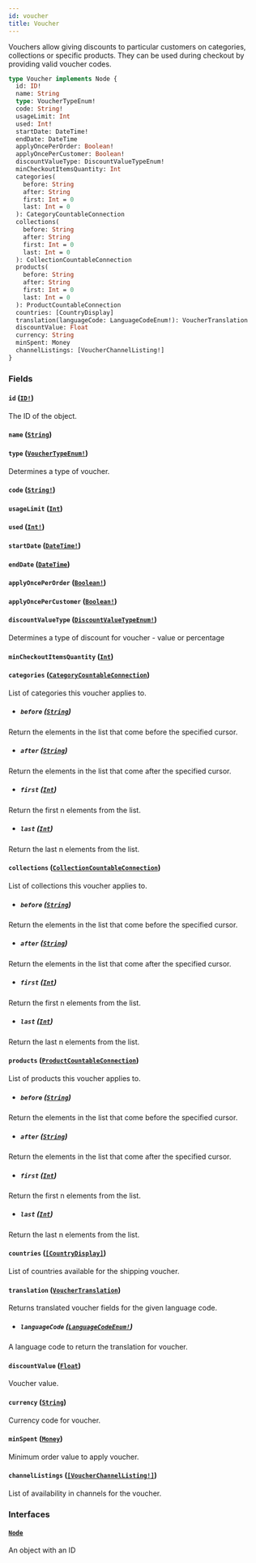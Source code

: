 ```yaml
---
id: voucher
title: Voucher
---
```


Vouchers allow giving discounts to particular customers on categories, collections or specific products. They can be used during checkout by providing valid voucher codes.

```graphql
type Voucher implements Node {
  id: ID!
  name: String
  type: VoucherTypeEnum!
  code: String!
  usageLimit: Int
  used: Int!
  startDate: DateTime!
  endDate: DateTime
  applyOncePerOrder: Boolean!
  applyOncePerCustomer: Boolean!
  discountValueType: DiscountValueTypeEnum!
  minCheckoutItemsQuantity: Int
  categories(
    before: String
    after: String
    first: Int = 0
    last: Int = 0
  ): CategoryCountableConnection
  collections(
    before: String
    after: String
    first: Int = 0
    last: Int = 0
  ): CollectionCountableConnection
  products(
    before: String
    after: String
    first: Int = 0
    last: Int = 0
  ): ProductCountableConnection
  countries: [CountryDisplay]
  translation(languageCode: LanguageCodeEnum!): VoucherTranslation
  discountValue: Float
  currency: String
  minSpent: Money
  channelListings: [VoucherChannelListing!]
}
```

### Fields

#### `id` ([`ID!`](/api-reference/scalars/id.mdx))

The ID of the object.

#### `name` ([`String`](/api-reference/scalars/string.mdx))

#### `type` ([`VoucherTypeEnum!`](/api-reference/enums/voucher-type-enum.mdx))

Determines a type of voucher.

#### `code` ([`String!`](/api-reference/scalars/string.mdx))

#### `usageLimit` ([`Int`](/api-reference/scalars/int.mdx))

#### `used` ([`Int!`](/api-reference/scalars/int.mdx))

#### `startDate` ([`DateTime!`](/api-reference/scalars/date-time.mdx))

#### `endDate` ([`DateTime`](/api-reference/scalars/date-time.mdx))

#### `applyOncePerOrder` ([`Boolean!`](/api-reference/scalars/boolean.mdx))

#### `applyOncePerCustomer` ([`Boolean!`](/api-reference/scalars/boolean.mdx))

#### `discountValueType` ([`DiscountValueTypeEnum!`](/api-reference/enums/discount-value-type-enum.mdx))

Determines a type of discount for voucher - value or percentage

#### `minCheckoutItemsQuantity` ([`Int`](/api-reference/scalars/int.mdx))

#### `categories` ([`CategoryCountableConnection`](/api-reference/objects/category-countable-connection.mdx))

List of categories this voucher applies to.

- ##### `before` ([`String`](/api-reference/scalars/string.mdx))

Return the elements in the list that come before the specified cursor.

- ##### `after` ([`String`](/api-reference/scalars/string.mdx))

Return the elements in the list that come after the specified cursor.

- ##### `first` ([`Int`](/api-reference/scalars/int.mdx))

Return the first n elements from the list.

- ##### `last` ([`Int`](/api-reference/scalars/int.mdx))

Return the last n elements from the list.

#### `collections` ([`CollectionCountableConnection`](/api-reference/objects/collection-countable-connection.mdx))

List of collections this voucher applies to.

- ##### `before` ([`String`](/api-reference/scalars/string.mdx))

Return the elements in the list that come before the specified cursor.

- ##### `after` ([`String`](/api-reference/scalars/string.mdx))

Return the elements in the list that come after the specified cursor.

- ##### `first` ([`Int`](/api-reference/scalars/int.mdx))

Return the first n elements from the list.

- ##### `last` ([`Int`](/api-reference/scalars/int.mdx))

Return the last n elements from the list.

#### `products` ([`ProductCountableConnection`](/api-reference/objects/product-countable-connection.mdx))

List of products this voucher applies to.

- ##### `before` ([`String`](/api-reference/scalars/string.mdx))

Return the elements in the list that come before the specified cursor.

- ##### `after` ([`String`](/api-reference/scalars/string.mdx))

Return the elements in the list that come after the specified cursor.

- ##### `first` ([`Int`](/api-reference/scalars/int.mdx))

Return the first n elements from the list.

- ##### `last` ([`Int`](/api-reference/scalars/int.mdx))

Return the last n elements from the list.

#### `countries` ([`[CountryDisplay]`](/api-reference/objects/country-display.mdx))

List of countries available for the shipping voucher.

#### `translation` ([`VoucherTranslation`](/api-reference/objects/voucher-translation.mdx))

Returns translated voucher fields for the given language code.

- ##### `languageCode` ([`LanguageCodeEnum!`](/api-reference/enums/language-code-enum.mdx))

A language code to return the translation for voucher.

#### `discountValue` ([`Float`](/api-reference/scalars/float.mdx))

Voucher value.

#### `currency` ([`String`](/api-reference/scalars/string.mdx))

Currency code for voucher.

#### `minSpent` ([`Money`](/api-reference/objects/money.mdx))

Minimum order value to apply voucher.

#### `channelListings` ([`[VoucherChannelListing!]`](/api-reference/objects/voucher-channel-listing.mdx))

List of availability in channels for the voucher.

### Interfaces

#### [`Node`](/api-reference/interfaces/node.mdx)

An object with an ID
